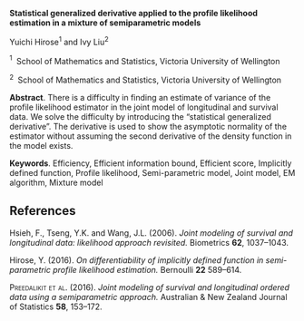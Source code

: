 <span>**Statistical generalized derivative applied to the profile
likelihood estimation in a mixture of semiparametric models**</span>

Yuichi Hirose$^1$ and Ivy Liu$^2$

$^1 \;$ School of Mathematics and Statistics, Victoria University of
Wellington

$^2 \;$ School of Mathematics and Statistics, Victoria University of
Wellington

<span>**Abstract**</span>. There is a difficulty in finding an estimate
of variance of the profile likelihood estimator in the joint model of
longitudinal and survival data. We solve the difficulty by introducing
the “statistical generalized derivative”. The derivative is used to show
the asymptotic normality of the estimator without assuming the second
derivative of the density function in the model exists.

<span>**Keywords**</span>. Efficiency, Efficient information bound,
Efficient score, Implicitly defined function, Profile likelihood,
Semi-parametric model, Joint model, EM algorithm, Mixture model

References {#references .unnumbered}
----------

Hsieh, F., Tseng, Y.K. and Wang, J.L. (2006). *Joint modeling of
survival and longitudinal data: likelihood approach revisited.*
Biometrics <span>**62**</span>, 1037–1043.

Hirose, Y. (2016). *On differentiability of implicitly defined function
in semi-parametric profile likelihood estimation.* Bernoulli **22**
589–614.

<span style="font-variant:small-caps;">Preedalikit et al.</span> (2016).
*Joint modeling of survival and longitudinal ordered data using a
semiparametric approach.* Australian & New Zealand Journal of Statistics
<span>**58**</span>, 153–172.
